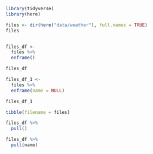 <!-- Setup 02-dir.R -->
```r
library(tidyverse)
library(here)
```


<!-- Show all files -->
```r
files <- dir(here("data/weather"), full.names = TRUE)
files
```


<!-- see also fs::dir_ls() -->
```r

```


<!-- Convert to tibble -->
```r
files_df <-
  files %>%
  enframe()

files_df
```


<!-- Remove the name column -->
```r
files_df_1 <-
  files %>%
  enframe(name = NULL)

files_df_1
```


<!-- Construct tibble from a vector -->
```r
tibble(filename = files)
```


<!-- Extract a column as a vector -->
```r
files_df %>%
  pull()
```


<!-- Extract a specific column as a vector -->
```r
files_df %>%
  pull(name)
```
